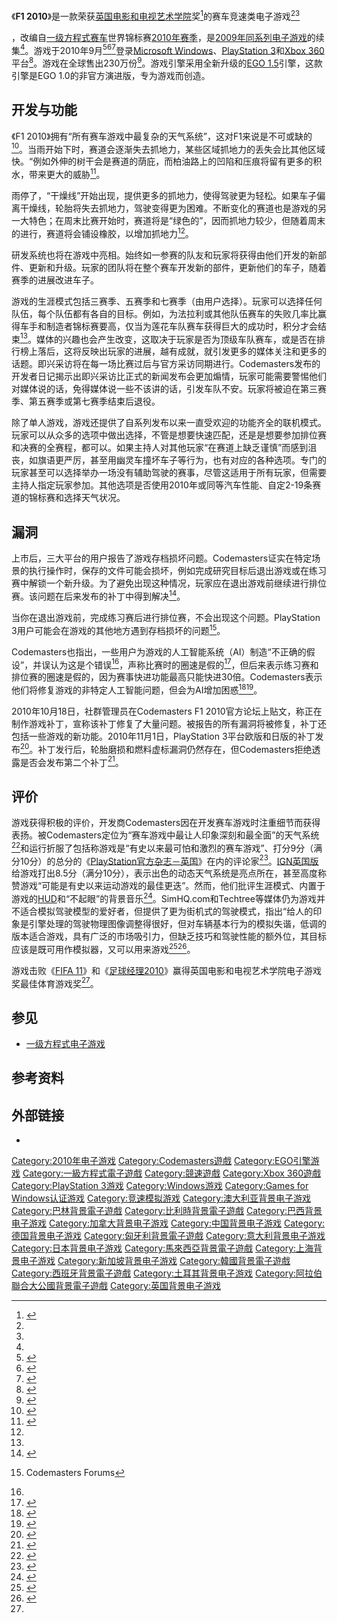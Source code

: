 {{NoteTA
|G1=IT
}}

{{Infobox VG
|title        = F1 2010
|image        = F1 2010 (video game).jpg
|caption      = 游戏封面
|developer    = Codemasters Birmingham
|publisher    = [[Codemasters|Codemasters]]
|series       = [[一级方程式电子游戏|F1]]
|engine       = [[EGO_(游戏引擎)|EGO Engine 1.5]]
|released = {{vgr|NA|2010年9月22日<ref name="NA_Release"/>|AUS|2010年9月22日|EU|2010年9月23日<ref name="Release Euro"/>|UK|2010年9月24日}}
|genre        = [[竞速游戏|竞速]]
|modes        = [[单人电子游戏|单人]]、[[多人电子游戏|多人]]
|platforms    = [[Microsoft_Windows|Microsoft Windows]]<ref name="platforms" /><br />[[PlayStation_3|PlayStation 3]]<ref name="platforms" /><br />[[Xbox_360|Xbox 360]]<ref name="platforms" /><br />[[iOS|iOS]]
}}

《'''F1 2010'''》是一款荣获[[英国电影和电视艺术学院|英国电影和电视艺术学院]]奖<ref name="F1 2010 wins at the BAFTAS">{{cite web|title=F1 2010 wins at the BAFTAS|url=http://uk.games.ign.com/articles/115/1156094p1.html|accessdate=2015-07-11|archive-date=2012-04-29|archive-url=https://web.archive.org/web/20120429213731/http://uk.games.ign.com/articles/115/1156094p1.html|dead-url=no}}</ref>的赛车竞速类电子游戏<ref name="platforms"/><ref name="CM/Dev">{{cite web |author=Dustin Barton |title=The Unofficial CM/Developer FAQ |url=http://community.codemasters.com/forum/showthread.php?t=340638 |work=[[Codemasters|Codemasters]] |date=2009-06-15 |accessdate=2009-03-14 |deadurl=yes |archiveurl=https://web.archive.org/web/20090316234019/http://community.codemasters.com/forum/showthread.php?t=340638 |archivedate=2009-03-16 }}</ref>，改编自[[一级方程式赛车|一级方程式赛车]]世界锦标赛[[2010年世界一级方程式锦标赛|2010年赛季]]，是[[F1_2009|2009年同系列电子游戏]]的续集<ref name="platforms"/>。游戏于2010年9月<ref name="NA_Release">{{cite web |author=Robert Purchese |url=http://www.eurogamer.net/articles/2010-08-16-f1-2010-given-solid-uk-date |title=F1 2010 given solid UK date News – Page 1 |publisher=Eurogamer.net |date=2010-08-16 |accessdate=2010-09-19 |archive-date=2018-10-09 |archive-url=https://web.archive.org/web/20181009132208/https://www.eurogamer.net/articles/2010-08-16-f1-2010-given-solid-uk-date |dead-url=no }}</ref><ref name="Release Euro">{{cite web|url=http://www.eurogamer.net/articles/f1-2010-e3-2010-hands-on?page=3|title=F1 2010 Hands On - Page 3 | Eurogamer.net|work=eurogamer.net|accessdate=2010-08-02|archive-date=2019-03-28|archive-url=https://web.archive.org/web/20190328165056/https://www.eurogamer.net/articles/f1-2010-e3-2010-hands-on?page=3|dead-url=no}}</ref><ref name="Release date">{{cite news|title=F1 2010 for September!|url=http://www.codemasters.co.uk/news/?showarticle=12974|work=[[Codemasters|Codemasters]]|publisher=Codemasters Software Company Limited|date=2010-03-10|accessdate=2010-03-10|archive-url=https://web.archive.org/web/20100607122750/http://www.codemasters.co.uk/news/?showarticle=12974|archive-date=2010-06-07|dead-url=yes}}</ref>登录[[Microsoft_Windows|Microsoft Windows]]、[[PlayStation_3|PlayStation 3]]和[[Xbox_360|Xbox 360]]平台<ref name="platforms">{{cite news |author=Simon Strang |title=Codemasters reveals F1 game details |url=http://www.autosport.com/news/grapevine.php/id/74706 |work=Autosport |publisher=Haymarket Publications |date=2009-04-23 |accessdate=2009-04-23 |archive-date=2016-03-03 |archive-url=https://web.archive.org/web/20160303174742/http://www.autosport.com/news/grapevine.php/id/74706 |dead-url=no }}</ref>。游戏在全球售出230万份<ref name="Sales">{{cite news|title=Codies: ‘We won’t repeat Sony’s mistakes’|author=Dring, Christopher|url=http://www.mcvuk.com/digital-edition/download/244|work=MCV 640|publisher=Intent Media|date=2011-06-03|accessdate=2015-07-11|archive-date=2015-07-25|archive-url=https://web.archive.org/web/20150725042751/http://www.mcvuk.com/digital-edition/download/244|dead-url=no}}</ref>。游戏引擎采用全新升级的[[EGO_(游戏引擎)|EGO 1.5]]引擎，这款引擎是EGO 1.0的非官方演进版，专为游戏而创造。

== 开发与功能 ==
《F1 2010》拥有“所有赛车游戏中最复杂的天气系统”，这对F1来说是不可或缺的<ref name="devdiary">{{cite video| people=Paul Jeal, Stephen Hood, Anthony Davidson| title=Developer Diary| url=http://uk.xbox360.ign.com/dor/objects/14253207/fia-forumla-one-world-championship/videos/F1_2010_DevDiary_7000kbps.html| publisher=IGN| date=2010-03-17| access-date=2015-07-11| archive-date=2013-01-03| archive-url=https://archive.is/20130103111505/http://uk.xbox360.ign.com/dor/objects/14253207/fia-forumla-one-world-championship/videos/F1_2010_DevDiary_7000kbps.html| dead-url=no}}</ref>。当雨开始下时，赛道会逐渐失去抓地力，某些区域抓地力的丢失会比其他区域快。“例如外伸的树干会是赛道的荫庇，而柏油路上的凹陷和压痕将留有更多的积水，带来更大的威胁<ref name="ignhandson">{{cite news | last=Robinson | first=Martin | title=F1 2010 Hands On | page=2 | publisher=IGN UK | date=2010-03-17 | url=http://uk.xbox360.ign.com/articles/107/1077840p1.html | accessdate=2010-03-18 | archive-date=2010-03-23 | archive-url=https://web.archive.org/web/20100323070626/http://uk.xbox360.ign.com/articles/107/1077840p1.html | dead-url=no }}</ref>。

雨停了，“干燥线”开始出现，提供更多的抓地力，使得驾驶更为轻松。如果车子偏离干燥线，轮胎将失去抓地力，驾驶变得更为困难。不断变化的赛道也是游戏的另一大特色；在周末比赛开始时，赛道将是“绿色的”，因而抓地力较少，但随着周末的进行，赛道将会铺设橡胶，以增加抓地力<ref name="ignhandson"/>。

研发系统也将在游戏中亮相。始终如一参赛的队友和玩家将获得由他们开发的新部件、更新和升级。玩家的团队将在整个赛车开发新的部件，更新他们的车子，随着赛季的进展改进车子。

游戏的生涯模式包括三赛季、五赛季和七赛季（由用户选择）。玩家可以选择任何队伍，每个队伍都有各自的目标。例如，为法拉利或其他队伍赛车的失败几率比赢得车手和制造者锦标赛要高，仅当为莲花车队赛车获得巨大的成功时，积分才会结束<ref name="ignhandson"/>。媒体的兴趣也会产生改变，这取决于玩家是否为顶级车队赛车，或是否在排行榜上落后，这将反映出玩家的进展，越有成就，就引发更多的媒体关注和更多的话题。即兴采访将在每一场比赛过后与官方采访同期进行。Codemasters发布的开发者日记揭示出即兴采访比正式的新闻发布会更加煽情，玩家可能需要警惕他们对媒体说的话，免得媒体说一些不该讲的话，引发车队不安。玩家将被迫在第三赛季、第五赛季或第七赛季结束后退役。

除了单人游戏，游戏还提供了自系列发布以来一直受欢迎的功能齐全的联机模式。玩家可以从众多的选项中做出选择，不管是想要快速匹配，还是是想要参加排位赛和决赛的全赛程，都可以。如果主持人对其他玩家“在赛道上缺乏谨慎”而感到沮丧，如旗语更严厉，甚至用幽灵车撞坏车子等行为，也有对应的各种选项。专门的玩家甚至可以选择举办一场没有辅助驾驶的赛事，尽管这适用于所有玩家，但需要主持人指定玩家参加。其他选项是否使用2010年或同等汽车性能、自定2-19条赛道的锦标赛和选择天气状况。

== 漏洞 ==
上市后，三大平台的用户报告了游戏存档损坏问题。Codemasters证实在特定场景的执行操作时，保存的文件可能会损坏，例如完成研究目标后退出游戏或在练习赛中解锁一个新升级。为了避免出现这种情况，玩家应在退出游戏前继续进行排位赛。该问题在后来发布的补丁中得到解决<ref>{{cite web|title=F1 2010 corrupt saves fix promised|url=http://www.eurogamer.net/articles/2010-09-28-f1-2010-corrupt-saves-fix-promised|publisher=eurogamer.net|date=2010-09-28|accessdate=2010-09-28|archive-date=2010-10-01|archive-url=https://web.archive.org/web/20101001095515/http://www.eurogamer.net/articles/2010-09-28-f1-2010-corrupt-saves-fix-promised|dead-url=no}}</ref>。

当你在退出游戏前，完成练习赛后进行排位赛，不会出现这个问题。PlayStation 3用户可能会在游戏的其他地方遇到存档损坏的问题<ref>{{cite web |url=http://community.codemasters.com/forum/f1-2010-game-1316/431849-corrupted-saved-game-potential-workaround.html |title=存档副本 |accessdate=2011-02-19 |deadurl=yes |archiveurl=https://web.archive.org/web/20101110070723/http://community.codemasters.com/forum/f1-2010-game-1316/431849-corrupted-saved-game-potential-workaround.html |archivedate=2010-11-10 }} Codemasters Forums</ref>。

Codemasters也指出，一些用户为游戏的人工智能系统（AI）制造“不正确的假设”，并误认为这是个错误<ref name="EG_AI"/>，声称比赛时的圈速是假的<ref>{{cite web |url=http://www.rockpapershotgun.com/2010/09/28/wheel-life-f1-2010-ai-faked/ |title=Wheel Life: F1 2010 AI Faked? |publisher=Rock, Paper, Shotgun |date=2010-09-27 |accessdate=2010-10-01 |archive-date=2010-10-01 |archive-url=https://web.archive.org/web/20101001004737/http://www.rockpapershotgun.com/2010/09/28/wheel-life-f1-2010-ai-faked/ |dead-url=no }}</ref>，但后来表示练习赛和排位赛的圈速是假的，因为赛事快进功能最高只能快进30倍。Codemasters表示他们将修复游戏的非特定人工智能问题，但会为AI增加困惑<ref name="EG_AI">{{cite web |author=Wesley Yin-Poole |url=http://www.eurogamer.net/articles/2010-10-01-codies-phoney-f1-2010-ai-claims-false |title=Codies: "Phoney" F1 2010 AI claims false News – Page 1 |publisher=Eurogamer.net |date=2010-09-17 |accessdate=2010-10-01 |archive-date=2010-10-04 |archive-url=https://web.archive.org/web/20101004113410/http://www.eurogamer.net/articles/2010-10-01-codies-phoney-f1-2010-ai-claims-false |dead-url=no }}</ref><ref>{{cite web |url=http://www.rockpapershotgun.com/2010/10/01/codies-talk-f1-issues-defend-ai/ |title=Codies Talk F1 Issues, Defend AI |publisher=Rock, Paper, Shotgun |date=2007-07-13 |accessdate=2010-10-01 |archive-date=2010-10-02 |archive-url=https://web.archive.org/web/20101002152236/http://www.rockpapershotgun.com/2010/10/01/codies-talk-f1-issues-defend-ai/ |dead-url=no }}</ref>。

2010年10月18日，社群管理员在Codemasters F1 2010官方论坛上贴文，称正在制作游戏补丁，宣称该补丁修复了大量问题。被报告的所有漏洞将被修复，补丁还包括一些游戏的新功能。2010年11月1日，PlayStation 3平台欧版和日版的补丁发布<ref>{{cite web |url=http://community.codemasters.com/forum/6638431-post4.html |title=F1 2010 Patch News – Post Four |publisher=Codemasters |date=2010-10-18 |accessdate=2010-11-01 |deadurl=yes |archiveurl=https://web.archive.org/web/20101025020841/http://community.codemasters.com/forum/6638431-post4.html |archivedate=2010-10-25 }}</ref>。补丁发行后，轮胎磨损和燃料虚标漏洞仍然存在，但Codemasters拒绝透露是否会发布第二个补丁<ref>{{cite web |url=http://community.codemasters.com/forum/f1-2010-game-1316/444669-codemasters-response-fuel-sim.html |title=存档副本 |accessdate=2010-11-27 |deadurl=yes |archiveurl=https://web.archive.org/web/20101113023808/http://community.codemasters.com/forum/f1-2010-game-1316/444669-codemasters-response-fuel-sim.html |archivedate=2010-11-13 }}</ref>。

== 评价 ==
{{Video game reviews
<!-- Aggregators -->
| GR = 81.28% – (PS3)<ref>{{cite web |url=http://www.gamerankings.com/ps3/959807-f1-2010/index.html |title=F1 2010 for PlayStation 3 |publisher=GameRankings |accessdate=2010-09-02 |archive-date=2010-09-20 |archive-url=https://web.archive.org/web/20100920225333/http://www.gamerankings.com/ps3/959807-f1-2010/index.html |dead-url=no }}</ref><br/>82.23% – (X360)<ref>{{cite web |url=http://www.gamerankings.com/xbox360/959808-f1-2010/index.html |title=F1 2010 for Xbox 360 |publisher=GameRankings |accessdate=2010-09-02 |archive-date=2010-08-22 |archive-url=https://web.archive.org/web/20100822081807/http://www.gamerankings.com/xbox360/959808-f1-2010/index.html |dead-url=no }}</ref>
| MC = 84 – (PS3)<ref>{{cite web |url=http://www.metacritic.com/game/playstation-3/f1-2010 |title=F1 2010 for PlayStation 3 |publisher=MetaCritic |accessdate=2010-09-02 |archive-date=2010-08-27 |archive-url=https://web.archive.org/web/20100827011109/http://www.metacritic.com/game/playstation-3/f1-2010 |dead-url=no }}</ref><br/>84 – (X360)<ref>{{cite web |url=http://www.metacritic.com/game/xbox-360/f1-2010 |title=F1 2010 for Xbox 360 |publisher=MetaCritic |accessdate=2010-09-02 |archive-date=2010-09-08 |archive-url=https://web.archive.org/web/20100908101942/http://www.metacritic.com/game/xbox-360/f1-2010 |dead-url=no }}</ref><br/>84 – (PC)<ref>{{cite web |url=http://www.metacritic.com/game/pc/f1-2010 |title=F1 2010 for PC |publisher=MetaCritic |accessdate=2010-09-02 |archive-date=2010-08-28 |archive-url=https://web.archive.org/web/20100828145132/http://www.metacritic.com/game/pc/f1-2010 |dead-url=no }}</ref>
| Edge = 8/10<ref>{{cite web |url=http://www.next-gen.biz/reviews/formula-1-2010-review |title=Formula 1 2010 Review | Edge Magazine |publisher=Next-gen.biz |accessdate=2010-09-19 |archive-date=2012-09-05 |archive-url=https://archive.is/20120905091826/http://www.next-gen.biz/reviews/formula-1-2010-review |dead-url=yes }}</ref>
| EuroG = 8/10<ref>{{cite web |author=Joao Diniz Sanches |url=http://www.eurogamer.net/articles/2010-09-17-f1-2010-review |title=F1 2010 Xbox 360 Review – Page 1 |publisher=Eurogamer.net |date=2010-09-14 |accessdate=2010-09-19 |archive-date=2010-09-18 |archive-url=https://web.archive.org/web/20100918235755/http://www.eurogamer.net/articles/2010-09-17-f1-2010-review |dead-url=no }}</ref>
| GRadar = 9/10<ref>{{cite web |author=Words: Justin Towell, GamesRadar UK |url=http://www.gamesradar.com/xbox360/f1-2010/review/f1-2010-review/a-2010091614531208012/g-20100310145635789058/p-2 |title=F1 2010 – Review, F1 2010 Review, Xbox 360 Reviews |publisher=Games Radar.com |date=2010-09-17 |accessdate=2010-09-27 |archive-date=2019-10-16 |archive-url=https://web.archive.org/web/20191016151223/https://www.gamesradar.com/f1-2010/ |dead-url=no }}</ref>
| IGN = 8.5/10<ref>{{cite web |author=Martin Robinson IGN UK |url=http://uk.ps3.ign.com/articles/112/1121209p2.html |title=F1 2010 Review – PlayStation 3 Review at IGN |publisher=Uk.ps3.ign.com |date=2010-07-07 |accessdate=2010-09-19 |archive-date=2010-09-19 |archive-url=https://web.archive.org/web/20100919191438/http://uk.ps3.ign.com/articles/112/1121209p2.html |dead-url=no }}</ref>
| OPMUK = 9/10<ref>{{cite web |url=http://www.computerandvideogames.com/article.php?id=262352 |title=News: F1 2010 review in OPM – 9/10 |publisher=ComputerAndVideoGames.com |date=2010-08-31 |accessdate=2010-09-19 |archive-date=2010-09-02 |archive-url=https://web.archive.org/web/20100902165520/http://www.computerandvideogames.com/article.php?id=262352 |dead-url=no }}</ref>
| OXMUK = 8/10<ref>{{cite web |url=http://www.oxm.co.uk/article.php?id=22415 |title=Xbox Review: Review: F1 2010 – Official Xbox 360 Magazine |publisher=Oxm.co.uk |date=2010-09-21 |accessdate=2010-09-27 |archive-date=2010-09-27 |archive-url=https://web.archive.org/web/20100927221446/http://www.oxm.co.uk/article.php?id=22415 |dead-url=no }}</ref>
| Play = 86%<ref>Play magazine review, issue 197, Imagine Publishing</ref>
| VG = 9/10<ref>{{cite web |url=http://www.videogamer.com/pc/f1_2010/review-2.html |title=F1 2010 Review for PC |publisher=VideoGamer.com |date=2010-09-17 |accessdate=2010-09-27 |archive-url=https://web.archive.org/web/20120406115452/http://www.videogamer.com/pc/f1_2010/review-2.html |archive-date=2012-04-06 |dead-url=yes }}</ref>
| rev1 = GamingXP
| rev1Score = 8.2/10<ref>{{cite web|url=http://www.gamingxp.com/bericht-4080-koch_media-codemasters-ps3-page5-f1_2010.htm|title=PS3 Review: Review: F1 2010 – GamingXP|publisher=MediaXP.at|date=2010-10-09|accessdate=2010-10-11|deadurl=yes|archiveurl=https://archive.is/20130123214347/http://www.gamingxp.com/bericht-4080-koch_media-codemasters-ps3-page5-f1_2010.htm|archivedate=2013-01-23}}</ref>
}}

游戏获得积极的评价，开发商Codemasters因在开发赛车游戏时注重细节而获得表扬。被Codemasters定位为“赛车游戏中最让人印象深刻和最全面”的天气系统<ref>{{cite web |title=Exclusive Q&A with F1 2010’s Chief Games Designer |url=http://www.formula1.com/news/interviews/2010/8/11137.html |publisher=formula1.com |date=2010-08-13 |accessdate=2010-09-02 |archive-date=2010-08-16 |archive-url=https://web.archive.org/web/20100816115429/http://www.formula1.com/news/interviews/2010/8/11137.html |dead-url=no }}</ref>和运行折服了包括称游戏是“有史以来最可怕和激烈的赛车游戏”、打分9分（满分10分）的总分的《[[PlayStation官方杂志－英国|PlayStation官方杂志－英国]]》在内的评论家<ref>{{cite web |title=F1 2010 review in OPM – 9/10 |url=http://www.computerandvideogames.com/article.php?id=262352 |publisher=computerandvideogames.com |date=2010-08-31 |accessdate=2010-09-02 |archive-date=2010-09-02 |archive-url=https://web.archive.org/web/20100902165520/http://www.computerandvideogames.com/article.php?id=262352 |dead-url=no }}</ref>。[[IGN|IGN英国版]]给游戏打出8.5分（满分10分），表示出色的动态天气系统是亮点所在，甚至高度称赞游戏“可能是有史以来运动游戏的最佳更迭”。然而，他们批评生涯模式、内置于游戏的[[平视显示器_(电子游戏)|HUD]]和“不起眼”的背景音乐<ref>{{cite web|title=IGN UK Review|url=http://uk.ps3.ign.com/articles/112/1121209p2.html|publisher=IGN|date=2010-09-16|accessdate=2010-09-19|archive-date=2010-09-19|archive-url=https://web.archive.org/web/20100919191438/http://uk.ps3.ign.com/articles/112/1121209p2.html|dead-url=no}}</ref>。SimHQ.com和Techtree等媒体仍为游戏并不适合模拟驾驶模型的爱好者，但提供了更为街机式的驾驶模式，指出“给人的印象是引擎处理的驾驶物理图像调整得很好，但对车辆基本行为的模拟失谐，低调的版本适合游戏，具有广泛的市场吸引力，但缺乏技巧和驾驶性能的额外位，其目标应该是既可用作模拟器，又可以用来游戏<ref>{{cite web|title=Techtree|url=http://www.techtree.com/India/Reviews/F1_2010/551-113167-540.html|publisher=Techtree|date=2010-09-16|accessdate=2010-09-19|deadurl=yes|archiveurl=https://web.archive.org/web/20101019034547/http://www.techtree.com/India/Reviews/F1_2010/551-113167-540.html|archivedate=2010-10-19}}</ref><ref>{{cite web|title=SimHQ|url=http://www.simhq.com/_motorsports5/motorsports_155d.html|publisher=Techtree|date=2010-09-16|accessdate=2010-09-19|deadurl=yes|archiveurl=https://web.archive.org/web/20110718131810/http://www.simhq.com/_motorsports5/motorsports_155d.html|archivedate=2011-07-18}}</ref>。

游戏击败《[[FIFA_11|FIFA 11]]》和《[[足球经理2010|足球经理2010]]》赢得英国电影和电视艺术学院电子游戏奖最佳体育游戏奖<ref name="F1 2010 wins at the BAFTAS"/>。

== 参见 ==
{{portal box|一级方程式赛车|电子游戏}}
*[[一级方程式电子游戏|一级方程式电子游戏]]

== 参考资料 ==
{{reflist|30em}}

== 外部链接 ==
* {{Official website|http://www.formula1-game.com}}

{{DEFAULTSORT:F1 2010}}
[[Category:2010年电子游戏|Category:2010年电子游戏]]
[[Category:Codemasters遊戲|Category:Codemasters遊戲]]
[[Category:EGO引擎游戏|Category:EGO引擎游戏]]
[[Category:一級方程式電子遊戲|Category:一級方程式電子遊戲]]
[[Category:競速遊戲|Category:競速遊戲]]
[[Category:Xbox_360遊戲|Category:Xbox 360遊戲]]
[[Category:PlayStation_3游戏|Category:PlayStation 3游戏]]
[[Category:Windows游戏|Category:Windows游戏]]
[[Category:Games_for_Windows认证游戏|Category:Games for Windows认证游戏]]
[[Category:竞速模拟游戏|Category:竞速模拟游戏]]
[[Category:澳大利亚背景电子游戏|Category:澳大利亚背景电子游戏]]
[[Category:巴林背景電子遊戲|Category:巴林背景電子遊戲]]
[[Category:比利時背景電子遊戲|Category:比利時背景電子遊戲]]
[[Category:巴西背景电子游戏|Category:巴西背景电子游戏]]
[[Category:加拿大背景电子游戏|Category:加拿大背景电子游戏]]
[[Category:中国背景电子游戏|Category:中国背景电子游戏]]
[[Category:德国背景电子游戏|Category:德国背景电子游戏]]
[[Category:匈牙利背景電子遊戲|Category:匈牙利背景電子遊戲]]
[[Category:意大利背景电子游戏|Category:意大利背景电子游戏]]
[[Category:日本背景电子游戏|Category:日本背景电子游戏]]
[[Category:馬來西亞背景電子遊戲|Category:馬來西亞背景電子遊戲]]
[[Category:上海背景电子游戏|Category:上海背景电子游戏]]
[[Category:新加坡背景电子游戏|Category:新加坡背景电子游戏]]
[[Category:韓國背景電子遊戲|Category:韓國背景電子遊戲]]
[[Category:西班牙背景電子遊戲|Category:西班牙背景電子遊戲]]
[[Category:土耳其背景电子游戏|Category:土耳其背景电子游戏]]
[[Category:阿拉伯聯合大公國背景電子遊戲|Category:阿拉伯聯合大公國背景電子遊戲]]
[[Category:英国背景电子游戏|Category:英国背景电子游戏]]